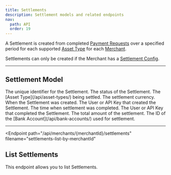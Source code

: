 ```yaml
---
title: Settlements
description: Settlement models and related endpoints
nav:
  path: API
  order: 19
---
```


A Settlement is created from completed [Payment Requests](/api/payment-requests/) over a specified period for each supported [Asset Type](/api/asset-types/) for each [Merchant](/api/merchants/).

Settlements can only be created if the Merchant has a [Settlement Config](/api/merchants#settlement-config-model).

---

## Settlement Model


<Properties>
  <Property name="id" type="string">
    The unique identifier for the Settlement.
  </Property>

  <Property name="status" type="string">
    The status of the Settlement.
  </Property>

  <Property name="assetType" type="string">
    The [Asset Type](/api/asset-types/) being settled.
  </Property>

  <Property name="currency" type="string">
    The settlement currency.
  </Property>

  <Property name="createdAt" type="timestamp">
    When the Settlement was created.
  </Property>

  <Property name="createdBy" type="crn">
    The User or API Key that created the Settlement.
  </Property>

  <Property name="settledAt" type="timestamp">
    The time when settlement was completed.
  </Property>

  <Property name="settledBy" type="crn">
    The User or API Key that completed the Settlement.
  </Property>

  <Property name="settlementAmount" type="bignumber">
    The total amount of the settlement.
  </Property>

  <Property name="settlementBankAccountId" type="string">
    The ID of the [Bank Account](/api/bank-accounts/) used for settlement.
  </Property>
</Properties>

---

<Endpoint
  path="/api/merchants/{merchantId}/settlements"
  filename="settlements-list-by-merchantId"
>
  ## List Settlements

  This endpoint allows you to list Settlements.
</Endpoint>
